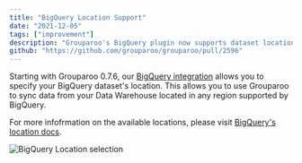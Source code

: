```yaml
---
title: "BigQuery Location Support"
date: "2021-12-05"
tags: ["improvement"]
description: "Grouparoo's BigQuery plugin now supports dataset locations"
github: "https://github.com/grouparoo/grouparoo/pull/2596"
---
```


Starting with Grouparoo 0.7.6, our [BigQuery integration](/integrations/sources/bigquery) allows you to specify your BigQuery dataset's location. This allows you to use Grouparoo to sync data from your Data Warehouse located in any region supported by BigQuery.

For more infofrmation on the available locations, please visit [BigQuery's location docs](https://cloud.google.com/bigquery/docs/locations).

<Image
  alt="BigQuery Location selection"
  src="releases/2021-12-05-bigquery-location.png"
  width={1000}
  height={202}
/>
